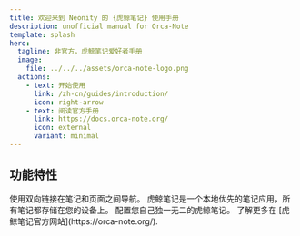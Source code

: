 ```yaml
---
title: 欢迎来到 Neonity 的 {虎鲸笔记} 使用手册
description: unofficial manual for Orca-Note
template: splash
hero:
  tagline: 非官方，虎鲸笔记爱好者手册
  image:
    file: ../../../assets/orca-note-logo.png
  actions:
    - text: 开始使用
      link: /zh-cn/guides/introduction/
      icon: right-arrow
    - text: 阅读官方手册
      link: https://docs.orca-note.org/
      icon: external
      variant: minimal
---
```



## 功能特性

<CardGrid stagger>
	<Card title="双向链接" icon="pencil">
		使用双向链接在笔记和页面之间导航。
	</Card>
	<Card title="本地优先" icon="add-document">
		虎鲸笔记是一个本地优先的笔记应用，所有笔记都存储在您的设备上。
	</Card>
	<Card title="配置您的虎鲸笔记" icon="setting">
		配置您自己独一无二的虎鲸笔记。
	</Card>
	<Card title="了解更多" icon="open-book">
		了解更多在 [虎鲸笔记官方网站](https://orca-note.org/).
	</Card>
</CardGrid>
